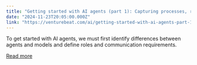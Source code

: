 ```yaml
---
title: "Getting started with AI agents (part 1): Capturing processes, roles and connections"
date: "2024-11-23T20:05:00.000Z"
link: "https://venturebeat.com/ai/getting-started-with-ai-agents-part-1-capturing-processes-roles-and-connections/"
---
```


To get started with AI agents, we must first identify differences between agents and models and define roles and communication requirements.

[Read more](https://venturebeat.com/ai/getting-started-with-ai-agents-part-1-capturing-processes-roles-and-connections/)
